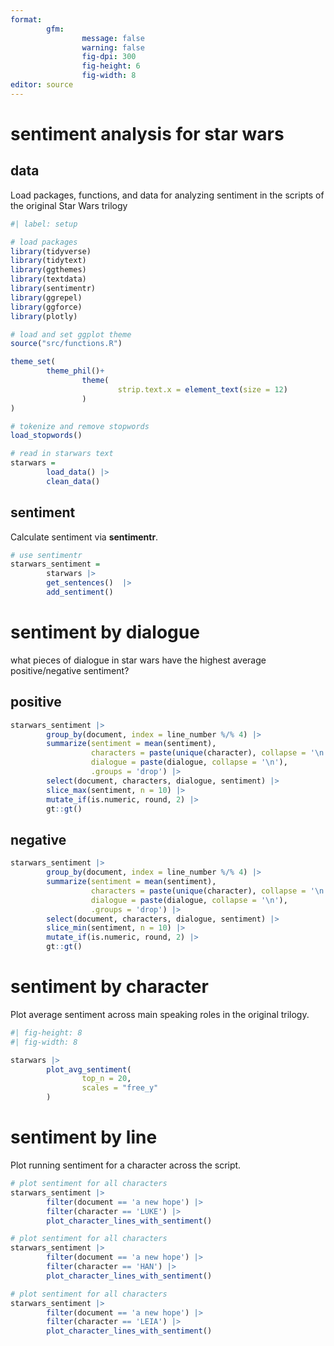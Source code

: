 ```yaml
---
format: 
        gfm:
                message: false
                warning: false
                fig-dpi: 300
                fig-height: 6
                fig-width: 8
editor: source
---
```


# sentiment analysis for star wars


## data

Load packages, functions, and data for analyzing sentiment in the scripts of the original Star Wars trilogy

```r
#| label: setup

# load packages
library(tidyverse)
library(tidytext)
library(ggthemes)
library(textdata)
library(sentimentr)
library(ggrepel)
library(ggforce)
library(plotly)

# load and set ggplot theme
source("src/functions.R")

theme_set(
        theme_phil()+
                theme(
                        strip.text.x = element_text(size = 12)
                )
)

# tokenize and remove stopwords
load_stopwords()

# read in starwars text
starwars =
        load_data() |>
        clean_data()


```


## sentiment

Calculate sentiment via **sentimentr**.

```r

# use sentimentr
starwars_sentiment = 
        starwars |>
        get_sentences()  |>
        add_sentiment()

```

# sentiment by dialogue

what pieces of dialogue in star wars have the highest average positive/negative sentiment?

## positive

```r

starwars_sentiment |>
        group_by(document, index = line_number %/% 4) |>
        summarize(sentiment = mean(sentiment),
                  characters = paste(unique(character), collapse = '\n'),
                  dialogue = paste(dialogue, collapse = '\n'),
                  .groups = 'drop') |>
        select(document, characters, dialogue, sentiment) |>
        slice_max(sentiment, n = 10) |>
        mutate_if(is.numeric, round, 2) |>
        gt::gt()

```


## negative

```r

starwars_sentiment |>
        group_by(document, index = line_number %/% 4) |>
        summarize(sentiment = mean(sentiment),
                  characters = paste(unique(character), collapse = '\n'),
                  dialogue = paste(dialogue, collapse = '\n'),
                  .groups = 'drop') |>
        select(document, characters, dialogue, sentiment) |>
        slice_min(sentiment, n = 10) |>
        mutate_if(is.numeric, round, 2) |>
        gt::gt()

```


# sentiment by character

Plot average sentiment across main speaking roles in the original trilogy.

```r
#| fig-height: 8
#| fig-width: 8

starwars |>
        plot_avg_sentiment(
                top_n = 20,
                scales = "free_y"
        )
```


# sentiment by line

Plot running sentiment for a character across the script.

```r

# plot sentiment for all characters
starwars_sentiment |>
        filter(document == 'a new hope') |>
        filter(character == 'LUKE') |>
        plot_character_lines_with_sentiment()

```


```r

# plot sentiment for all characters
starwars_sentiment |>
        filter(document == 'a new hope') |>
        filter(character == 'HAN') |>
        plot_character_lines_with_sentiment()

```


```r

# plot sentiment for all characters
starwars_sentiment |>
        filter(document == 'a new hope') |>
        filter(character == 'LEIA') |>
        plot_character_lines_with_sentiment()

```

